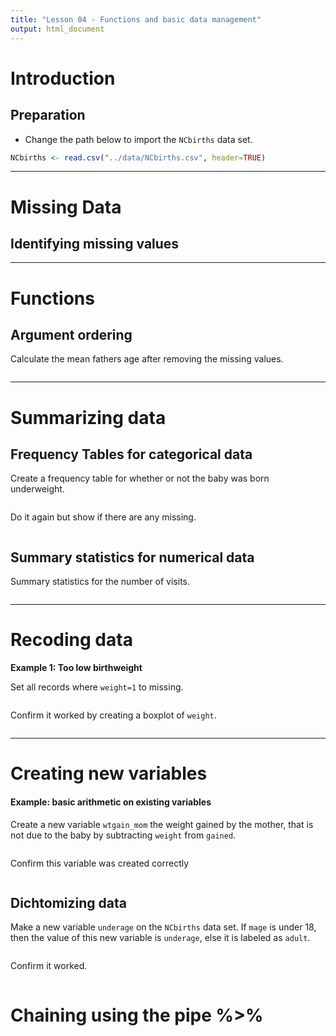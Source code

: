 ```yaml
---
title: "Lesson 04 - Functions and basic data management"
output: html_document
---
```



# Introduction


## Preparation
* Change the path below to import the `NCbirths` data set. 

```r
NCbirths <- read.csv("../data/NCbirths.csv", header=TRUE)
```

----- 

# Missing Data



## Identifying missing values 


----

# Functions


## Argument ordering

Calculate the mean fathers age after removing the missing values. 

```r

```

----- 


# Summarizing data


## Frequency Tables for categorical data
Create a frequency table for whether or not the baby was born underweight. 

```r
 
```

Do it again but show if there are any missing. 

```r
 
```

## Summary statistics for numerical data

Summary statistics for the number of visits. 

```r

```

-----

# Recoding data



**Example 1: Too low birthweight**

Set all records where `weight=1` to missing. 

```r
 
```

Confirm it worked by creating a boxplot of `weight`. 
```r

```

-----

# Creating new variables


#### **Example: basic arithmetic on existing variables**


Create a new variable `wtgain_mom` the weight gained by the mother, that is not due to the baby by subtracting `weight` from `gained`.
```r
 
```

Confirm this variable was created correctly

```r

```



## Dichtomizing data 

Make a new variable `underage` on the `NCbirths` data set. If `mage` is under 18, then the value of this new variable is `underage`, else it is labeled as `adult`. 

```r

```

Confirm it worked.

```r
 
```


# Chaining using the pipe %>%

```r

```


